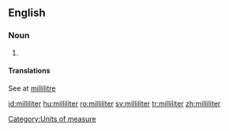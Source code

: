 ==English==

===Noun===
{{en-noun}}

# {{US}} {{alternative spelling of|[[millilitre]]}}

====Translations====
See at [[millilitre]]

[[Category:Units of measure]]

[[id:milliliter]]
[[hu:milliliter]]
[[ro:milliliter]]
[[sv:milliliter]]
[[tr:milliliter]]
[[zh:milliliter]]